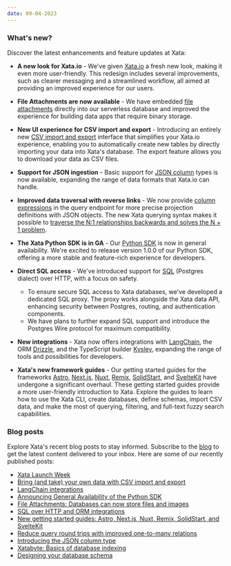```yaml
---
date: 09-04-2023
---
```


### What's new?

Discover the latest enhancements and feature updates at Xata:

- **A new look for Xata.io** - We've given [Xata.io](https://xata.io) a fresh new look, making it even more user-friendly. This redesign includes several improvements, such as clearer messaging and a streamlined workflow, all aimed at providing an improved experience for our users.
- **File Attachments are now available** - We have embedded [file attachments](https://xata.io/file-attachments) directly into our serverless database and improved the experience for building data apps that require binary storage.
- **New UI experience for CSV import and export** - Introducing an entirely new [CSV import and export](https://xata.io/docs/csv-data/import-data) interface that simplifies your Xata.io experience, enabling you to automatically create new tables by directly importing your data into Xata's database. The export feature allows you to download your data as CSV files.
  
  <ArticleImage
       src="https://raw.githubusercontent.com/xataio/mdx-changelog/main/images/import-csv-file.png"
       width="650"
       height="400"
       alt="CSV import and export in the Xata UI"
       caption="CSV import in the Xata UI"
       position="center"
     />

- **Support for JSON ingestion** - Basic support for [JSON column](https://xata.io/blog/json-column-type) types is now available, expanding the range of data formats that Xata.io can handle. 
- **Improved data traversal with reverse links**  - We now provide [column expressions](https://xata.io/docs/concepts/data-model#links-and-relationships) in the query endpoint for more precise projection definitions with JSON objects. The new Xata querying syntax makes it possible to [traverse the N:1 relationships backwards and solves the N + 1 problem](https://xata.io/blog/navigating-many-to-one). 
- **The Xata Python SDK is in GA** - Our [Python SDK](https://xata.io/docs/sdk/python/overview) is now in general availability. We're excited to release version 1.0.0 of our Python SDK, offering a more stable and feature-rich experience for developers.
- **Direct SQL access** - We've introduced support for [SQL](https://xata.io/docs/sdk/sql/overview) (Postgres dialect) over HTTP, with a focus on safety. 
  - To ensure secure SQL access to Xata databases, we've developed a dedicated SQL proxy. The proxy works alongside the Xata data API, enhancing security between Postgres, routing, and authentication components. 
  - We have plans to further expand SQL support and introduce the Postgres Wire protocol for maximum compatibility. 
- **New integrations** - Xata now offers integrations with [LangChain](https://xata.io/docs/integrations/langchain), the ORM [Drizzle](https://xata.io/docs/integrations/drizzle), and the TypeScript builder [Kysley](https://xata.io/docs/integrations/kysley), expanding the range of tools and possibilities for developers.
- **Xata's new framework guides** - Our getting started guides for the frameworks [Astro](https://xata.io/docs/getting-started/astro), [Next.js](https://xata.io/docs/getting-started/nextjs), [Nuxt](https://xata.io/docs/getting-started/nuxt), [Remix](https://xata.io/docs/getting-started/remix), [SolidStart](https://xata.io/docs/getting-started/solidstart), and [SvelteKit](https://xata.io/docs/getting-started/sveltekit) have undergone a significant overhaul. These getting started guides provide a more user-friendly introduction to Xata. Explore the guides to learn how to use the Xata CLI, create databases, define schemas, import CSV data, and make the most of querying, filtering, and full-text fuzzy search capabilities.


### Blog posts

Explore Xata's recent blog posts to stay informed. Subscribe to the [blog](https://xata.io/blog) to get the latest content delivered to your inbox. Here are some of our recently published posts:

- [Xata Launch Week](https://xata.io/blog/launch-week-august-2023)
- [Bring (and take) your own data with CSV import and export](https://xata.io/blog/csv-import-export)
- [LangChain integrations](https://xata.io/blog/langchain-integrations)
- [Announcing General Availability of the Python SDK](https://xata.io/blog/announcing-the-python-sdk-ga)
- [File Attachments: Databases can now store files and images](https://xata.io/blog/file-attachments)
- [SQL over HTTP and ORM integrations](https://xata.io/blog/sql-over-http)
- [New getting started guides: Astro, Next.js, Nuxt, Remix, SolidStart, and SvelteKit](https://xata.io/blog/new-getting-started-with-xata-guides)
- [Reduce query round trips with improved one-to-many relations](https://xata.io/blog/navigating-many-to-one)
- [Introducing the JSON column type](https://xata.io/blog/json-column-type)
- [Xatabyte: Basics of database indexing](https://xata.io/blog/xatabyte-database-indexing)
- [Designing your database schema](https://xata.io/blog/database-schema-design)

